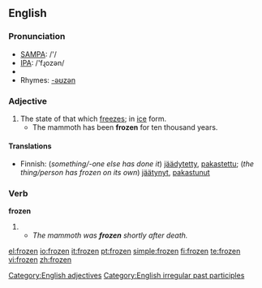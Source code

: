 ==English==

===Pronunciation===
*[[w:SAMPA|SAMPA]]: /'/
*[[w:IPA|IPA]]: /'fɻozən/
*{{audio|en-us-frozen.ogg|Audio (US)}}
*Rhymes: [[Rhymes:English:-əʊzən|-əʊzən]]

===Adjective===
{{en-adj}}
# The state of that which [[freeze]]s; in [[ice]] form.
#* The mammoth has been '''frozen''' for ten thousand years.

====Translations====
*Finnish: (''something/-one else has done it'') [[jäädytetty]], [[pakastettu]]; (''the thing/person has frozen on its own'') [[jäätynyt]], [[pakastunut]]
[[Category:English adjectives]]
===Verb===
'''frozen'''
# {{past participle of|[[freeze]]}}
#*''The mammoth was '''frozen''' shortly after death.''

[[Category:English irregular past participles]]

[[el:frozen]]
[[io:frozen]]
[[it:frozen]]
[[pt:frozen]]
[[simple:frozen]]
[[fi:frozen]]
[[te:frozen]]
[[vi:frozen]]
[[zh:frozen]]